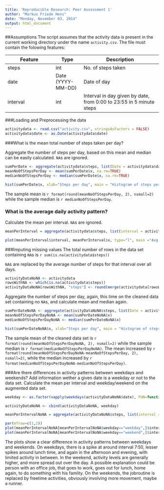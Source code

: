 ```yaml
---
title: 'Reproducible Research: Peer Assessment 1'
author: "Markus Friede Hens"
date: "Monday, November 03, 2014"
output: html_document
---
```


##Assumptions
The script assumes that the activity data is present in the current working directory under the name `activity.csv`. 
The file must contain the folowing features:

Feature|Type|Description
-------|----|-----------
steps|int|No. of steps taken
date|Date (YYYY-MM-DD)|Date of day
interval|int|Interval in day given by date, from 0:00 to 23:55 in 5 minute steps

###Loading and Preprocessing the data
```r
activitydata <- read.csv("activity.csv", stringsAsFactors = FALSE)
activitydata$date <- as.Date(activitydata$date)
```

###What is the mean total number of steps taken per day?

Aggregate the number of steps per day, based on this mean and median can be easily calculated. `NA`s are ignored.

```r
sumPerDate <- aggregate(activitydata$steps, list(Date = activitydata$date), FUN=sum, na.rm=TRUE)
meanNoOfStepsPerDay <- mean(sumPerDate$x, na.rm=TRUE)
medianNoOfStepsPerDay <- median(sumPerDate$x, na.rm=TRUE)
```

```r
hist(sumPerDate$x, xlab="Steps per day", main = "Histogram of steps per day")
```

The sample mean is `r format(round(meanNoOfStepsPerDay, 2), nsmall=2)` while the sample median is `r medianNoOfStepsPerDay`.

### What is the average daily activity pattern?
Calculate the mean per interval. `NA`s are ignored.

```r
meanPerInterval = aggregate(activitydata$steps, list(interval = activitydata$interval), mean, na.rm=TRUE)
```

```r
plot(meanPerInterval$interval, meanPerInterval$x, type="l", main ="Avg. of steps per 5-minute interval", xlab="Interval", ylab="Avg. no of. steps")
```

###Imputing missing values
The total number of rows in the data set containing `NA`s is `r sum(is.na(activitydata$steps))`

`NA`s are replaced by the average number of steps for that interval over all days.

``` r
activityDataNoNA <- activitydata
rowsWithNA <- which(is.na(activitydata$steps))
activityDataNoNA[rowsWithNA, "steps"] <- round(merge(activitydata[rowsWithNA,], meanPerInterval)$x)
```

Aggregate the number of steps per day, again, this time on the cleaned data set containing no `NA`s, and calculate mean and median again.

```r
sumPerDateNoNA <- aggregate(activityDataNoNA$steps, list(Date = activityDataNoNA$date), FUN=sum)
meanNoOfStepsPerDayNoNA <- mean(sumPerDateNoNA$x)
medianNoOfStepsPerDayNoNA <- median(sumPerDateNoNA$x)
```

```r
hist(sumPerDateNoNA$x, xlab="Steps per day", main = "Histogram of steps per day (imputed)")
```

The sample mean of the cleaned data set is `r format(round(meanNoOfStepsPerDayNoNA, 2), nsmall=2)` while the sample median is `r format(medianNoOfStepsPerDayNoNA)`. The mean increased by `r format(round(meanNoOfStepsPerDayNoNA-meanNoOfStepsPerDay, 2), nsmall=2)`, while the median increased by `r format(medianNoOfStepsPerDayNoNA-medianNoOfStepsPerDay)`.

###Are there differences in activity patterns between weekdays and weekends?
Add information wether a given date is a weekday or not to the data set.
Calculate the mean per interval and weekday/weekend on the augmented data set.

``` r
weekday <- as.factor(vapply(weekdays(activityDataNoNA$date), FUN=function(x) ifelse(x %in% c("Samstag", "Sonntag"), "weekend", "weekday"), FUN.VALUE="w"))

activityDataNoNA <- cbind(activityDataNoNA, weekday)

meanPerIntervalNoNA = aggregate(activityDataNoNA$steps, list(interval = activityDataNoNA$interval, weekday=activityDataNoNA$weekday), mean)
```

```r
par(mfrow=c(1,2))
plot(meanPerIntervalNoNA[meanPerIntervalNoNA$weekday=="weekday",]$interval, meanPerIntervalNoNA[meanPerIntervalNoNA$weekday=="weekday",]$x, type="l", main ="Avg. of steps\nper 5-minute interval\nWeekday", xlab="Interval", ylab="Avg. no of. steps")
plot(meanPerIntervalNoNA[meanPerIntervalNoNA$weekday=="weekend",]$interval, meanPerIntervalNoNA[meanPerIntervalNoNA$weekday=="weekend",]$x, type="l", main ="Avg. of steps\nper 5-minute interval\nWeekend", xlab="Interval", ylab="Avg. no of. steps")
```

The plots show a clear difference in activity patterns between weekdays and weekends. On weekdays, there is a spike at around interval 7:50, lesser spikes around lunch time, and again in the afternoon and evening, with limited activity in between. In the weekend, activity levels are generally higher, and more spread out over the day. A possible explanation could be  person with an office job, that goes to work, goes out for lunch, home again, to do something with his famlity. On the weekends, the jobroutine is replaced by freetime activities, obviously involving more movement, maybe a runner.

